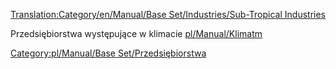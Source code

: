 [[Translation:Category/en/Manual/Base Set/Industries/Sub-Tropical Industries]]

Przedsiębiorstwa występujące w klimacie [[pl/Manual/Klimat]]m
[[Category:pl/Manual/Base Set/Przedsiębiorstwa]]